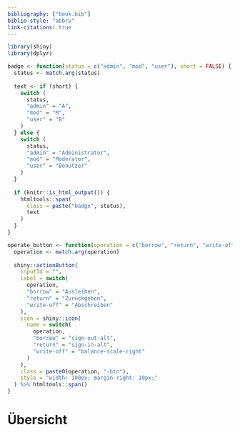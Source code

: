 ```yaml
---
bibliography: ["book.bib"]
biblio-style: "abbrv"
link-citations: true
---
```


\renewcommand{\figurename}{Abbildung}

```r
library(shiny)
library(dplyr)

badge <- function(status = c("admin", "mod", "user"), short = FALSE) {
  status <- match.arg(status)
  
  text <- if (short) {
    switch (
      status,
      "admin" = "A",
      "mod" = "M",
      "user" = "B"
    )
  } else {
    switch (
      status,
      "admin" = "Administrator",
      "mod" = "Moderator",
      "user" = "Benutzer"
    )
  }
  
  if (knitr::is_html_output()) {
    htmltools::span(
      class = paste("badge", status),
      text
    )
  }
}

operate_button <- function(operation = c("borrow", "return", "write-off")) {
  operation <- match.arg(operation)
  
  shiny::actionButton(
    inputId = "",
    label = switch(
      operation,
      "borrow" = "Ausleihen",
      "return" = "Zurückgeben",
      "write-off" = "Abschreiben"
    ),
    icon = shiny::icon(
      name = switch(
        operation,
        "borrow" = "sign-out-alt",
        "return" = "sign-in-alt",
        "write-off" = "balance-scale-right"
      )
    ),
    class = paste0(operation, "-btn"),
    style = "width: 100px; margin-right: 10px;"
  ) %>% htmltools::span()
}
```

# Übersicht
